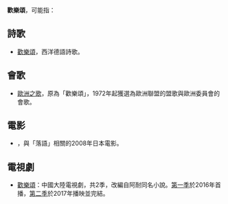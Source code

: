 '''歡樂頌'''，可能指：
== 詩歌 ==
*[[歡樂頌|歡樂頌]]，西洋德語詩歌。
== 會歌 ==
*[[歐洲之歌|歐洲之歌]]，原為「歡樂頌」，1972年起獲選為歐洲聯盟的盟歌與歐洲委員會的會歌。
== 電影 ==
*{{tsl|ja|歓喜の歌 (映画)|歡樂頌 (電影)}}，與「落語」相關的2008年日本電影。
== 電視劇 ==
*[[歡樂頌_(電視劇)|歡樂頌]]：中國大陸電視劇，共2季，改編自阿耐同名小說。[[歡樂頌_(第一季)|第一季]]於2016年首播，[[歡樂頌_(第二季)|第二季]]於2017年播映並完結。
{{消歧義|cat=三字作品消歧義}}